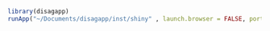 ```r
library(disagapp)
runApp("~/Documents/disagapp/inst/shiny" , launch.browser = FALSE, port= 5000)


```
